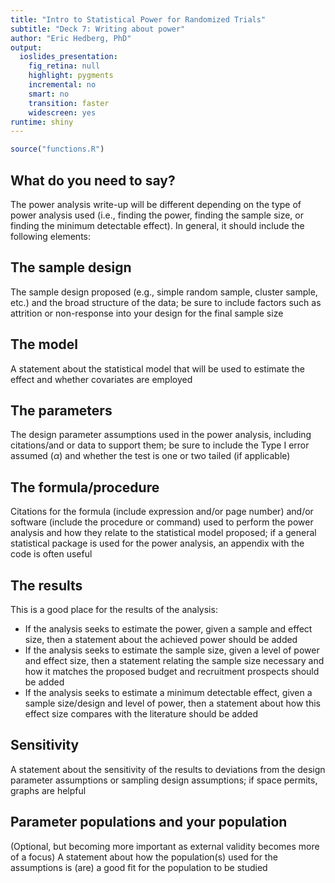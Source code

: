 ```yaml
---
title: "Intro to Statistical Power for Randomized Trials"
subtitle: "Deck 7: Writing about power"
author: "Eric Hedberg, PhD"
output: 
  ioslides_presentation: 
    fig_retina: null
    highlight: pygments
    incremental: no
    smart: no
    transition: faster
    widescreen: yes
runtime: shiny
---
```


```r
source("functions.R")
```

## What do you need to say?

The power analysis write-up will be different depending on the type of power analysis used (i.e., finding the power, finding the sample size, or finding the minimum detectable effect). In general, it should include the following elements:


## The sample design

The sample design proposed (e.g., simple random sample, cluster sample, etc.) and the broad structure of the data; be sure to include factors such as attrition or non-response into your design for the final sample size

## The model

A statement about the statistical model that will be used to estimate the effect and whether covariates are employed

## The parameters

The design parameter assumptions used in the power analysis, including citations/and or data to support them; be sure to include the Type I error assumed ($\alpha$) and whether the test is one or two tailed (if applicable)

## The formula/procedure

Citations for the formula (include expression and/or page number) and/or software (include the procedure or command) used to perform the power analysis and how they relate to the statistical model proposed; if a general statistical package is used for the power analysis, an appendix with the code is often useful

## The results

This is a good place for the results of the analysis: 

* If the analysis seeks to estimate the power, given a sample and effect size, then a statement about the achieved power should be added 
* If the analysis seeks to estimate the sample size, given a level of power and effect size, then a statement relating the sample size necessary and how it matches the proposed budget and recruitment prospects should be added
* If the analysis seeks to estimate a minimum detectable effect, given a sample size/design and level of power, then a statement about how this effect size compares with the literature should be added

## Sensitivity

 A statement about the sensitivity of the results to deviations from the design parameter assumptions or sampling design assumptions; if space permits, graphs are helpful

## Parameter populations and your population

(Optional, but becoming more important as external validity becomes more of a focus) A statement about how the population(s) used for the assumptions is (are) a good fit for the population to be studied


